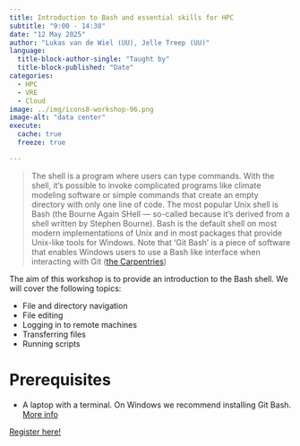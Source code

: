 ```yaml
---
title: Introduction to Bash and essential skills for HPC
subtitle: "9:00 - 14:30"
date: "12 May 2025"
author: "Lukas van de Wiel (UU), Jelle Treep (UU)"
language: 
  title-block-author-single: "Taught by"
  title-block-published: "Date"
categories:
  - HPC
  - VRE
  - Cloud
image: ../img/icons8-workshop-96.png
image-alt: "data center"
execute: 
  cache: true
  freeze: true

---
```


> The shell is a program where users can type commands. With the shell, it’s possible to invoke complicated programs like climate modeling software or simple commands that create an empty directory with only one line of code. The most popular Unix shell is Bash (the Bourne Again SHell — so-called because it’s derived from a shell written by Stephen Bourne). Bash is the default shell on most modern implementations of Unix and in most packages that provide Unix-like tools for Windows. Note that ‘Git Bash’ is a piece of software that enables Windows users to use a Bash like interface when interacting with Git ([the Carpentries](https://software-carpentry.org/lessons/))

The aim of this workshop is to provide an introduction to the Bash shell. We will cover the following topics:

- File and directory navigation
- File editing
- Logging in to remote machines
- Transferring files
- Running scripts

# Prerequisites

- A laptop with a terminal. On Windows we recommend installing Git Bash. [More info](https://utrechtuniversity.github.io/workshop-computational-reproducibility/chapters/terminal.html)

<a href="https://bookings.uu.nl/event/4346936" class="button">Register here!</a>
